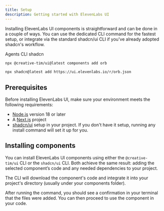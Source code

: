 ```yaml
---
title: Setup
description: Getting started with ElevenLabs UI
---
```


Installing ElevenLabs UI components is straightforward and can be done in a couple of ways. You can use the dedicated CLI command for the fastest setup, or integrate via the standard shadcn/ui CLI if you've already adopted shadcn's workflow.

<Tabs defaultValue="elevenlabs">

<TabsList>
  <TabsTrigger value="elevenlabs">Agents CLI</TabsTrigger>
  <TabsTrigger value="shadcn">shadcn</TabsTrigger>
</TabsList>

<TabsContent value="elevenlabs">

```bash
npx @creative-tim/ui@latest components add orb
```

</TabsContent>

<TabsContent value="shadcn">

```bash
npx shadcn@latest add https://ui.elevenlabs.io/r/orb.json
```

</TabsContent>

</Tabs>

## Prerequisites

Before installing ElevenLabs UI, make sure your environment meets the following requirements:

- [Node.js](https://nodejs.org/) version 18 or later
- A [Next.js](https://nextjs.org/) project
- [shadcn/ui](https://ui.shadcn.com/) setup in your project. If you don't have it setup, running any install command will set it up for you.

## Installing components

You can install ElevenLabs UI components using either the `@creative-tim/ui` CLI or the `shadcn/ui` CLI. Both achieve the same result: adding the selected component’s code and any needed dependencies to your project.

The CLI will download the component's code and integrate it into your project's directory (usually under your components folder).

After running the command, you should see a confirmation in your terminal that the files were added. You can then proceed to use the component in your code.
